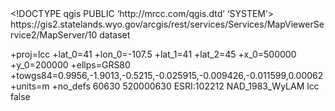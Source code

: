 <!DOCTYPE qgis PUBLIC 'http://mrcc.com/qgis.dtd' 'SYSTEM'>
<qgis version="3.32.0-Lima">
  <identifier>https://gis2.statelands.wyo.gov/arcgis/rest/services/Services/MapViewerService2/MapServer/10</identifier>
  <parentidentifier></parentidentifier>
  <language></language>
  <type>dataset</type>
  <title>GrazingLeases</title>
  <abstract></abstract>
  <links>
    <link type="WWW:LINK" url="https://gis2.statelands.wyo.gov/arcgis/rest/services/Services/MapViewerService2/MapServer/10" format="" name="Source" description="" mimeType="" size=""/>
  </links>
  <dates/>
  <fees></fees>
  <encoding></encoding>
  <crs>
    <spatialrefsys nativeFormat="Wkt">
      <wkt></wkt>
      <proj4>+proj=lcc +lat_0=41 +lon_0=-107.5 +lat_1=41 +lat_2=45 +x_0=500000 +y_0=200000 +ellps=GRS80 +towgs84=0.9956,-1.9013,-0.5215,-0.025915,-0.009426,-0.011599,0.00062 +units=m +no_defs</proj4>
      <srsid>60630</srsid>
      <srid>520000630</srid>
      <authid>ESRI:102212</authid>
      <description>NAD_1983_WyLAM</description>
      <projectionacronym>lcc</projectionacronym>
      <ellipsoidacronym></ellipsoidacronym>
      <geographicflag>false</geographicflag>
    </spatialrefsys>
  </crs>
  <extent>
    <spatial minx="-81702.18900000373832881" dimensions="2" maxz="0" minz="0" maxy="647653.13379999902099371" miny="199403.95490000024437904" maxx="787426.31610000168439001" crs="ESRI:102212"/>
  </extent>
</qgis>
